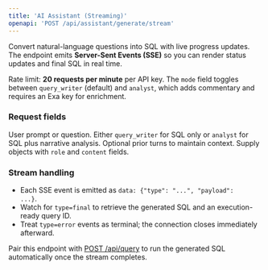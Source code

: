 ```yaml
---
title: 'AI Assistant (Streaming)'
openapi: 'POST /api/assistant/generate/stream'
---
```


Convert natural-language questions into SQL with live progress updates. The endpoint emits <strong>Server-Sent Events (SSE)</strong> so you can render status updates and final SQL in real time.

<Info>
Rate limit: <strong>20 requests per minute</strong> per API key. The <code>mode</code> field toggles between <code>query_writer</code> (default) and <code>analyst</code>, which adds commentary and requires an Exa key for enrichment.
</Info>

### Request fields

<ParamField body="message" type="string" required>
  User prompt or question.
</ParamField>

<ParamField body="mode" type="string" default="query_writer">
  Either <code>query_writer</code> for SQL only or <code>analyst</code> for SQL plus narrative analysis.
</ParamField>

<ParamField body="conversation_history" type="array">
  Optional prior turns to maintain context. Supply objects with <code>role</code> and <code>content</code> fields.
</ParamField>

### Stream handling

- Each SSE event is emitted as <code>data: {"type": "...", "payload": ...}</code>.
- Watch for <code>type=final</code> to retrieve the generated SQL and an execution-ready query ID.
- Treat <code>type=error</code> events as terminal; the connection closes immediately afterward.

<Tip>
Pair this endpoint with <a href="/api-reference/endpoint/query">POST /api/query</a> to run the generated SQL automatically once the stream completes.
</Tip>

